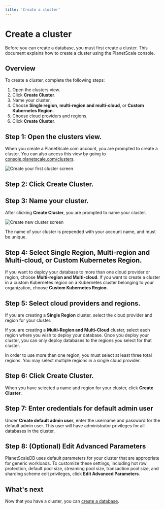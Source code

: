 ```yaml
---
title: 'Create a cluster'
---
```


# Create a cluster

Before you can create a database, you must first create a cluster.
This document explains how to create a cluster using the PlanetScale console.

## Overview

To create a cluster, complete the following steps:

1. Open the clusters view.
1. Click **Create Cluster**.
1. Name your cluster.
1. Choose **Single region**, **multi-region and multi-cloud**, or **Custom Kubernetes Region**.
1. Choose cloud providers and regions.
1. Click **Create Cluster**.

## Step 1: Open the clusters view.

When you create a PlanetScale.com account, you are prompted to create a cluster. You can also access this view by going to [console.planetscale.com/clusters](https://console.planetscale.com/clusters).

![Create your first cluster screen](/img/docs/cluster-diagram.png)

## Step 2: Click Create Cluster.

## Step 3: Name your cluster.

After clicking **Create Cluster**, you are prompted to name your cluster.

![Create new cluster screen](/img/docs/create-new-cluster.png)

The name of your cluster is prepended with your account name, and must be unique.

## Step 4: Select Single Region, Multi-region and Multi-cloud, or Custom Kubernetes Region.

If you want to deploy your database to more than one cloud provider or region, choose **Multi-region and Multi-cloud**. If you want to create a cluster in a custom Kubernetes region on a Kubernetes cluster belonging to your organization, choose **Custom Kubernetes Region.**

## Step 5: Select cloud providers and regions.

If you are creating a **Single Region** cluster, select the cloud provider and region for your cluster.

If you are creating a **Multi-Region and Multi-Cloud** cluster, select each region where you wish to deploy your database. Once you deploy your cluster, you can only deploy databases to the regions you select for that cluster.

In order to use more than one region, you must select at least three total regions. You may select multiple regions in a single cloud provider.

## Step 6: Click Create Cluster.

When you have selected a name and region for your cluster, click **Create Cluster**.

## Step 7: Enter credentials for default admin user

Under **Create default admin user**, enter the username and password for the default admin user. This user will have administrator privileges for all databases in the cluster.

## Step 8: (Optional) Edit Advanced Parameters

PlanetScaleDB uses default parameters for your cluster that are appropriate for generic workloads. To customize these settings, including hot row protection, default pool size, streaming pool size, transaction pool size, and sharding scheme edit privileges, click **Edit Advanced Parameters**.

## What's next

Now that you have a cluster, you can [create a database](creating-database).
